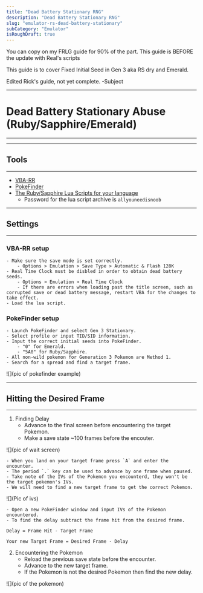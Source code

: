 ```yaml
---
title: "Dead Battery Stationary RNG"
description: "Dead Battery Stationary RNG"
slug: "emulator-rs-dead-battery-stationary"
subCategory: "Emulator"
isRoughDraft: true
---
```


You can copy on my FRLG guide for 90% of the part. This guide is BEFORE the update with Real's scripts

This guide is to cover Fixed Initial Seed in Gen 3 aka RS dry and Emerald.

Edited Rick's guide, not yet complete. -Subject

---

# Dead Battery Stationary Abuse (Ruby/Sapphire/Emerald)

---

---

## Tools

---

- [VBA-RR](https://github.com/TASVideos/vba-rerecording/releases)
- [PokeFinder](https://github.com/Admiral-Fish/PokeFinder/releases)
- [The Ruby/Sapphire Lua Scripts for your language](https://pokerng.forumcommunity.net/?t=56443955&p=396434940)
  - Password for the lua script archive is `allyouneedisnoob`

---

## Settings

---

### VBA-RR setup

    - Make sure the save mode is set correctly.
        - Options > Emulation > Save Type > Automatic & Flash 128K
    - Real Time Clock must be disbled in order to obtain dead battery seeds.
        - Options > Emulation > Real Time Clock
        - If there are errors when loading past the title screen, such as corrupted save or dead battery message, restart VBA for the changes to take effect.
    - Load the lua script.

### PokeFinder setup

    - Launch PokeFinder and select Gen 3 Stationary.
    - Select profile or input TID/SID information.
    - Input the correct initial seeds into PokeFinder.
        - "0" for Emerald.
        - "5A0" for Ruby/Sapphire.
    - All non-wild pokemon for Generation 3 Pokemon are Method 1.
    - Search for a spread and find a target frame.

![](pic of pokefinder example)

---

## Hitting the Desired Frame

---

1. Finding Delay
   - Advance to the final screen before encountering the target Pokemon.
   - Make a save state ~100 frames before the encouter.

![](pic of wait screen)

    - When you land on your target frame press `A` and enter the encounter.
    - The period `.` key can be used to advance by one frame when paused.
    - Take note of the IVs of the Pokemon you encounterd, they won't be the target pokemon's IVs.
    - We will need to find a new target frame to get the correct Pokemon.

![](Pic of ivs)

    - Open a new PokeFinder window and input IVs of the Pokemon encountered.
    - To find the delay subtract the frame hit from the desired frame.

`Delay = Frame Hit - Target Frame`

`Your new Target Frame = Desired Frame - Delay`

2. Encountering the Pokemon
   - Reload the previous save state before the encounter.
   - Advance to the new target frame.
   - If the Pokemon is not the desired Pokemon then find the new delay.

![](pic of the pokemon)
